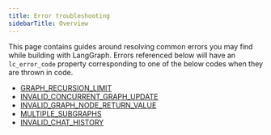 ```yaml
---
title: Error troubleshooting
sidebarTitle: Overview
---
```



<V1Alpha />


This page contains guides around resolving common errors you may find while building with LangGraph.
Errors referenced below will have an `lc_error_code` property corresponding to one of the below codes when they are thrown in code.

* [GRAPH_RECURSION_LIMIT](/oss/javascript/GRAPH_RECURSION_LIMIT)
* [INVALID_CONCURRENT_GRAPH_UPDATE](/oss/javascript/INVALID_CONCURRENT_GRAPH_UPDATE)
* [INVALID_GRAPH_NODE_RETURN_VALUE](/oss/javascript/INVALID_GRAPH_NODE_RETURN_VALUE)
* [MULTIPLE_SUBGRAPHS](/oss/javascript/MULTIPLE_SUBGRAPHS)
* [INVALID_CHAT_HISTORY](/oss/javascript/INVALID_CHAT_HISTORY)
